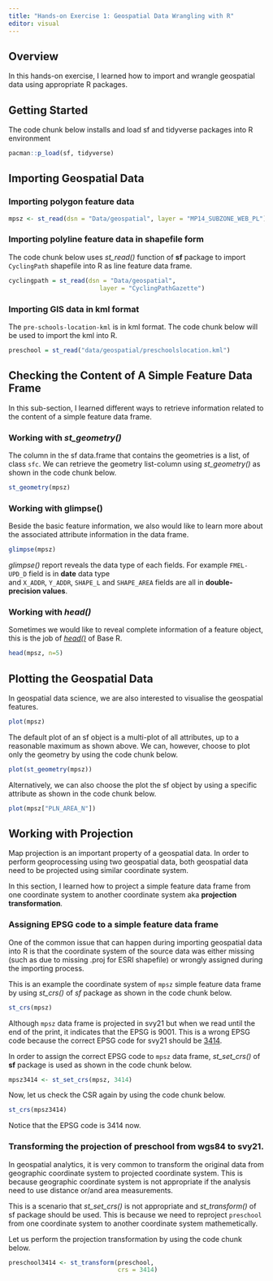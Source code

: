 ```yaml
---
title: "Hands-on Exercise 1: Geospatial Data Wrangling with R"
editor: visual
---
```


## Overview

In this hands-on exercise, I learned how to import and wrangle geospatial data using appropriate R packages.

## Getting Started

The code chunk below installs and load sf and tidyverse packages into R environment

```r
pacman::p_load(sf, tidyverse)
```

## Importing Geospatial Data

### Importing polygon feature data

```r
mpsz <- st_read(dsn = "Data/geospatial", layer = "MP14_SUBZONE_WEB_PL")
```

### **Importing polyline feature data in shapefile form**

The code chunk below uses *st_read()* function of **sf** package to import `CyclingPath` shapefile into R as line feature data frame.

```r
cyclingpath = st_read(dsn = "Data/geospatial", 
                         layer = "CyclingPathGazette")
```

### **Importing GIS data in kml format**

The `pre-schools-location-kml` is in kml format. The code chunk below will be used to import the kml into R.

```r
preschool = st_read("data/geospatial/preschoolslocation.kml")
```

## **Checking the Content of A Simple Feature Data Frame**

In this sub-section, I learned different ways to retrieve information related to the content of a simple feature data frame.

### **Working with *st_geometry()***

The column in the sf data.frame that contains the geometries is a list, of class `sfc`. We can retrieve the geometry list-column using *st_geometry()* as shown in the code chunk below.

```r
st_geometry(mpsz)
```

### **Working with glimpse()**

Beside the basic feature information, we also would like to learn more about the associated attribute information in the data frame.

```r
glimpse(mpsz)
```

*glimpse()* report reveals the data type of each fields. For example `FMEL-UPD_D` field is in **date** data type and `X_ADDR`, `Y_ADDR`, `SHAPE_L` and `SHAPE_AREA` fields are all in **double-precision values**.

### **Working with *head()***

Sometimes we would like to reveal complete information of a feature object, this is the job of [*head()*](https://www.rdocumentation.org/packages/utils/versions/3.6.2/topics/head) of Base R.

```r
head(mpsz, n=5)  
```

## **Plotting the Geospatial Data**

In geospatial data science, we are also interested to visualise the geospatial features.

```r
plot(mpsz)
```

The default plot of an sf object is a multi-plot of all attributes, up to a reasonable maximum as shown above. We can, however, choose to plot only the geometry by using the code chunk below.

```r
plot(st_geometry(mpsz))
```

Alternatively, we can also choose the plot the sf object by using a specific attribute as shown in the code chunk below.

```r
plot(mpsz["PLN_AREA_N"])
```

## **Working with Projection**

Map projection is an important property of a geospatial data. In order to perform geoprocessing using two geospatial data, both geospatial data need to be projected using similar coordinate system.

In this section, I learned how to project a simple feature data frame from one coordinate system to another coordinate system aka **projection transformation**.

### **Assigning EPSG code to a simple feature data frame**

One of the common issue that can happen during importing geospatial data into R is that the coordinate system of the source data was either missing (such as due to missing .proj for ESRI shapefile) or wrongly assigned during the importing process.

This is an example the coordinate system of `mpsz` simple feature data frame by using *st_crs()* of *sf* package as shown in the code chunk below.

```r
st_crs(mpsz)
```

Although `mpsz` data frame is projected in svy21 but when we read until the end of the print, it indicates that the EPSG is 9001. This is a wrong EPSG code because the correct EPSG code for svy21 should be [3414](https://epsg.io/3414).

In order to assign the correct EPSG code to `mpsz` data frame, *st_set_crs()* of **sf** package is used as shown in the code chunk below.

```r
mpsz3414 <- st_set_crs(mpsz, 3414)
```

Now, let us check the CSR again by using the code chunk below.

```r
st_crs(mpsz3414)
```

Notice that the EPSG code is 3414 now.

### **Transforming the projection of preschool from wgs84 to svy21.**

In geospatial analytics, it is very common to transform the original data from geographic coordinate system to projected coordinate system. This is because geographic coordinate system is not appropriate if the analysis need to use distance or/and area measurements.

This is a scenario that *st_set_crs()* is not appropriate and *st_transform()* of sf package should be used. This is because we need to reproject `preschool` from one coordinate system to another coordinate system mathemetically.

Let us perform the projection transformation by using the code chunk below.

```r
preschool3414 <- st_transform(preschool, 
                              crs = 3414)
```
